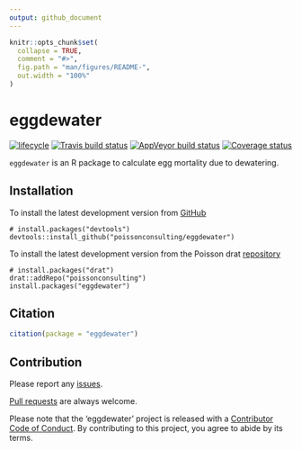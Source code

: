 ```yaml
---
output: github_document
---
```


<!-- README.md is generated from README.Rmd. Please edit that file -->

```r
knitr::opts_chunk$set(
  collapse = TRUE,
  comment = "#>",
  fig.path = "man/figures/README-",
  out.width = "100%"
)
```
# eggdewater

[![lifecycle](https://img.shields.io/badge/lifecycle-experimental-orange.svg)](https://www.tidyverse.org/lifecycle/#experimental)
[![Travis build status](https://travis-ci.org/poissonconsulting/eggdewater.svg?branch=master)](https://travis-ci.org/poissonconsulting/eggdewater)
[![AppVeyor build status](https://ci.appveyor.com/api/projects/status/github/poissonconsulting/eggdewater?branch=master&svg=true)](https://ci.appveyor.com/project/poissonconsulting/eggdewater)
[![Coverage status](https://codecov.io/gh/poissonconsulting/eggdewater/branch/master/graph/badge.svg)](https://codecov.io/github/poissonconsulting/eggdewater?branch=master)

`eggdewater` is an R package to calculate egg mortality due to dewatering.

## Installation

To install the latest development version from [GitHub](https://github.com/poissonconsulting/eggdewater)
```
# install.packages("devtools")
devtools::install_github("poissonconsulting/eggdewater")
```

To install the latest development version from the Poisson drat [repository](https://github.com/poissonconsulting/drat)
```
# install.packages("drat")
drat::addRepo("poissonconsulting")
install.packages("eggdewater")
```

## Citation

```r
citation(package = "eggdewater")
```

## Contribution

Please report any [issues](https://github.com/poissonconsulting/eggdewater/issues).

[Pull requests](https://github.com/poissonconsulting/eggdewater/pulls) are always welcome.

Please note that the 'eggdewater' project is released with a [Contributor Code of Conduct](CODE_OF_CONDUCT.md). By contributing to this project, you agree to abide by its terms.
